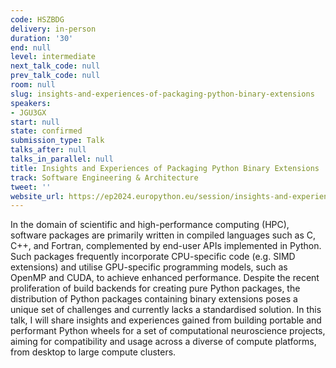 ```yaml
---
code: HSZBDG
delivery: in-person
duration: '30'
end: null
level: intermediate
next_talk_code: null
prev_talk_code: null
room: null
slug: insights-and-experiences-of-packaging-python-binary-extensions
speakers:
- JGU3GX
start: null
state: confirmed
submission_type: Talk
talks_after: null
talks_in_parallel: null
title: Insights and Experiences of Packaging Python Binary Extensions
track: Software Engineering & Architecture
tweet: ''
website_url: https://ep2024.europython.eu/session/insights-and-experiences-of-packaging-python-binary-extensions
---
```


In the domain of scientific and high-performance computing (HPC), software packages are primarily written in compiled languages such as C, C++, and Fortran, complemented by end-user APIs implemented in Python. Such packages frequently incorporate CPU-specific code (e.g. SIMD extensions) and utilise GPU-specific programming models, such as OpenMP and CUDA, to achieve enhanced performance. Despite the recent proliferation of build backends for creating pure Python packages, the distribution of Python packages containing binary extensions poses a unique set of challenges and currently lacks a standardised solution. In this talk, I will share insights and experiences gained from building portable and performant Python wheels for a set of computational neuroscience projects, aiming for compatibility and usage across a diverse of compute platforms, from desktop to large compute clusters.
